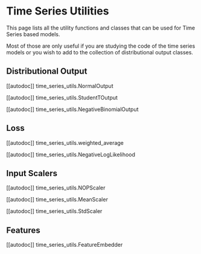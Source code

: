 <!--Copyright 2023 The HuggingFace Team. All rights reserved.

Licensed under the Apache License, Version 2.0 (the "License"); you may not use this file except in compliance with
the License. You may obtain a copy of the License at

http://www.apache.org/licenses/LICENSE-2.0

Unless required by applicable law or agreed to in writing, software distributed under the License is distributed on
an "AS IS" BASIS, WITHOUT WARRANTIES OR CONDITIONS OF ANY KIND, either express or implied. See the License for the
specific language governing permissions and limitations under the License.
-->

# Time Series Utilities

This page lists all the utility functions and classes that can be used for Time Series based models.

Most of those are only useful if you are studying the code of the time series models or you wish to add to the collection of distributional output classes.

## Distributional Output

[[autodoc]] time_series_utils.NormalOutput

[[autodoc]] time_series_utils.StudentTOutput

[[autodoc]] time_series_utils.NegativeBinomialOutput

##  Loss

[[autodoc]] time_series_utils.weighted_average


[[autodoc]] time_series_utils.NegativeLogLikelihood

## Input Scalers

[[autodoc]] time_series_utils.NOPScaler

[[autodoc]] time_series_utils.MeanScaler

[[autodoc]] time_series_utils.StdScaler

## Features

[[autodoc]] time_series_utils.FeatureEmbedder
